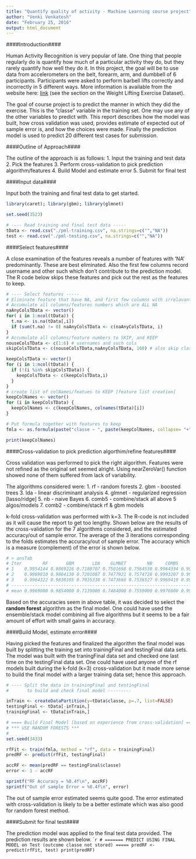```yaml
---
title: "Quantify quality of activity - Machine Learning course project"
author: "Venki Venkatesh"
date: "February 25, 2016"
output: html_document
---
```

####Introduction####

Human Activity Recognition is very popular of late. One thing that people regularly do is quantify how much of a particular activity they do, but they rarely quantify how well they do it. In this project, the goal will be to use data from accelerometers on the belt, forearm, arm, and dumbbell of 6 participants. Participants were asked to perform barbell lifts correctly and incorrectly in 5 different ways. More information is available from the website here: [link](http://groupware.les.inf.puc-rio.br/har) (see the section on the Weight Lifting Exercise Dataset).

The goal of course project is to predict the manner in which they did the exercise. This is the "classe" variable in the training set. One may use any of the other variables to predict with. This report describes  how the model was built, how cross validation was used, provides estimate of expected out of sample error is, and how the choices were made. Finally the prediction model is used to predict 20 different test cases for submission.

####Outline of Approach####

The outline of the approach is as follows:
1. Input the training and test data
2. Pick the features
3. Perform cross-validation to pick prediction algorithm/features
4. Build Model and estimate error
5. Submit for final test

####Input data####

Input both the training and final test data to get started.
```r
library(caret); library(gbm); library(glmnet)

set.seed(3523)

# ---- Read training and final test data -----
tData <- read.csv("./pml-training.csv", na.strings=c("","NA"))
test <- read.csv("./pml-testing.csv", na.strings=c("","NA"))
```

####Select features####

A close examination of the features reveals a number of features with 'NA' predominantly. These are best eliminated. Also the first few columns record username and other such which don't contribute to the prediction model. The R code below skips these features and pick out the rest as the features to keep.
```r
# ---- Select features -----
# Eliminate feature that have NA, and first few columns with irrelavant info
# Accumulate all columns/features numbers which are ALL NA
naAnyColsTData <- vector()
for( i in 1:ncol(tData)) {
  t.na <- is.na(tData[,i])
  if (sum(t.na) != 0) naAnyColsTData <- c(naAnyColsTData, i)
}
# Accumulate all columns/feature numbers to SKIP, and KEEP
nouseColsTData <- c(1:6) # usernames and such cols
skipColsTData <- c(nouseColsTData,naAnyColsTData, 160) # also skip classe outcome var

keepColsTData <- vector()
for (i in 1:ncol(tData)) {
  if (!(i %in% skipColsTData)) {
    keepColsTData <- c(keepColsTData,i)
  }
}
# create list of colNames/featues to KEEP [feature list creation]
keepColNames <- vector()
for (i in keepColsTData) {
  keepColNames <- c(keepColNames, colnames(tData)[i])
}

# Put formula together with features to keep
fmla <- as.formula(paste("classe ~ ", paste(keepColNames, collapse= "+")))

print(keepColNames)
```

####Cross-validation to pick prediction algorthim/refine features####

Cross validation was performed to pick the right algorithm. Features were not refined as the original set seemed alright. Using nearZeroVar() function showed none of them suffered from lack of variability.

The algorithms considered were:
1. rf - random forests
2. gbm - boosted trees
3. lda - linear discriminant analysis
4. glmnet - regularized regression [lasso/ridge]
5. nb - naive Bayes
6. comb5 - combine/stack all above 5 algos/models
7. comb2 - combine/stack rf & gbm models

k-fold cross-validation was performed with k=3. The R-code is not included as it will cause the report to get too lengthy. Shown below are the results of the cross-validation for the 7 algorithms considered, and the estimated accuracy/out of sample error. The average of the 3 iterations corresponding to the folds estimates the accuracy/out of sample error. The accuracy which is a measure (complement) of the error is shown below.

```r
# > ansTab
# Iter        RF       GBM       LDA    GLMNET        NB     COMB5     COMB2
# 1    0.9954144 0.9869226 0.7180707 0.7501698 0.7564538 0.9964334 0.9960938
# 2    0.9989810 0.9864130 0.7201087 0.7477921 0.7574728 0.9993207 0.9989810
# 3    0.9964322 0.9830105 0.7035338 0.7473666 0.7536527 0.9969419 0.9964322
# -----------------------------------------------------------------------------
# mean 0.9969000 0.9854000 0.7139000 0.7484000 0.7559000 0.9976000 0.9972000
```

Based on the accuracies seem in above table, it was decided to select the **random forest** algorithm as the final model. One could have used the ensemble/stack model combining all five algorithms but it seems to be a fair amount of effort with small gains in accuracy.

####Build Model, estimate error####

Having picked the features and finalized the algorithm the final model was built by splitting the training set into trainingFinal and testingFinal data sets. The model was built with the traningFinal data set and checked one last time on the testingFinal data set. One could have used anyone of the rf models built during the k-fold (k=3) cross-validation but it made more sense to build the final model with a larger training data set; hence this approach.
```r
# ---- Split the data in trainingFinal and testingFinal
#       to build and check final model ---------

inTrain <- createDataPartition(y=tData$classe, p=.7, list=FALSE)
testingFinal <- tData[-inTrain,]
trainingFinal <- tData[inTrain,]

# ==== Build Final Model [based on experience from cross-validation] =====
# *** USE RANDOM FORESTS ***
#
set.seed(3433)

rfFit <- train(fmla, method = "rf", data = trainingFinal)
predRF <- predict(rfFit, testingFinal)

accRF <- mean(predRF == testingFinal$classe)
error <- 1 - accRF

sprintf("RF Accuracy = %0.4f\n", accRF)
sprintf("Out of sample Error = %0.4f\n", error)
```

The out of sample error estimated seems quite good. The error estimated with cross-validation is likely to be a better estimate which was also good for random forest method.

####Submit for final test####

The prediction model was applied to the final test data provided. The prediction results are shown below.
````r
# ======= PREDICT USING FINAL MODEL on Test (outcome classe not stored) =====
predRF <- predict(rfFit, test)
print(predRF)
```

